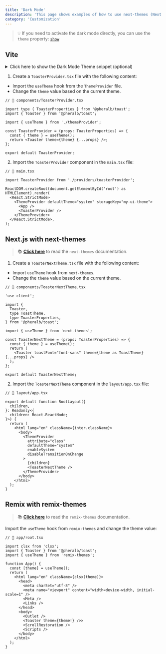 ```yaml
---
title: 'Dark Mode'
description: 'This page shows examples of how to use next-themes (Next.js) or remix-themes (Remix) libraries'
category: 'Customization'
---
```


> 💡 If you need to activate the dark mode directly, you can use the `theme` property: [`show`](/toaster#theme)

## Vite

<details>
  <summary>Click here to show the Dark Mode Theme snippet (optional)</summary>

- Snippet from [`shadcn/ui` Dark Mode documentation](https://ui.shadcn.com/docs/dark-mode/vite#dark-mode).

```tsx
import { createContext, useContext, useEffect, useState } from 'react';

export type Theme = 'dark' | 'light' | 'system';

type ThemeProviderProps = {
  children: React.ReactNode;
  defaultTheme?: Theme;
  storageKey?: string;
};

type ThemeProviderState = {
  theme: Theme;
  setTheme: (theme: Theme) => void;
};

const initialState: ThemeProviderState = {
  theme: 'system',
  setTheme: () => null,
};

const ThemeProviderContext = createContext<ThemeProviderState>(initialState);

export function ThemeProvider({
  children,
  defaultTheme = 'system',
  storageKey = 'my-ui-theme',
  ...props
}: ThemeProviderProps) {
  const [theme, setTheme] = useState<Theme>(
    () => (localStorage.getItem(storageKey) as Theme) || defaultTheme,
  );

  useEffect(() => {
    const root = window.document.documentElement;

    root.classList.remove('light', 'dark');

    if (theme === 'system') {
      const systemTheme = window.matchMedia('(prefers-color-scheme: dark)')
        .matches
        ? 'dark'
        : 'light';

      root.classList.add(systemTheme);
      root.style.colorScheme = systemTheme;
      return;
    }

    root.classList.add(theme);
    root.style.colorScheme = theme;
  }, [theme]);

  const value = {
    theme,
    setTheme: (theme: Theme) => {
      localStorage.setItem(storageKey, theme);
      setTheme(theme);
    },
  };

  return (
    <ThemeProviderContext.Provider {...props} value={value}>
      {children}
    </ThemeProviderContext.Provider>
  );
}

export const useTheme = () => {
  const context = useContext(ThemeProviderContext);

  if (context === undefined)
    throw new Error('useTheme must be used within a ThemeProvider');

  return context;
};
```

</details>

1. Create a `ToasterProvider.tsx` file with the following content:

- Import the `useTheme` hook from the `ThemeProvider` file.
- Change the `theme` value based on the current theme.

```tsx
// 📄 components/ToasterProvider.tsx

import type { ToasterProperties } from '@pheralb/toast';
import { Toaster } from '@pheralb/toast';

import { useTheme } from './themeProvider';

const ToasterProvider = (props: ToasterProperties) => {
  const { theme } = useTheme();
  return <Toaster theme={theme} {...props} />;
};

export default ToasterProvider;
```

2. Import the `ToasterProvider` component in the `main.tsx` file:

```tsx
// 📄 main.tsx

import ToasterProvider from './providers/toasterProvider';

ReactDOM.createRoot(document.getElementById('root') as HTMLElement).render(
  <React.StrictMode>
    <ThemeProvider defaultTheme="system" storageKey="my-ui-theme">
      <App />
      <ToasterProvider />
    </ThemeProvider>
  </React.StrictMode>,
);
```

## Next.js with next-themes

> 📚 [**Click here**](https://github.com/pacocoursey/next-themes?tab=readme-ov-file#install) to read the `next-themes` documentation.

1. Create a `ToasterNextTheme.tsx` file with the following content:

- Import `useTheme` hook from `next-themes`.
- Change the `theme` value based on the current theme.

```tsx
// 📄 components/ToasterNextTheme.tsx

'use client';

import {
  Toaster,
  type ToastTheme,
  type ToasterProperties,
} from '@pheralb/toast';

import { useTheme } from 'next-themes';

const ToasterNextTheme = (props: ToasterProperties) => {
  const { theme } = useTheme();
  return (
    <Toaster toastFont="font-sans" theme={theme as ToastTheme} {...props} />
  );
};

export default ToasterNextTheme;
```

2. Import the `ToasterNextTheme` component in the `layout/app.tsx` file:

```tsx
// 📄 layout/app.tsx

export default function RootLayout({
  children,
}: Readonly<{
  children: React.ReactNode;
}>) {
  return (
    <html lang="en" className={inter.className}>
      <body>
        <ThemeProvider
          attribute="class"
          defaultTheme="system"
          enableSystem
          disableTransitionOnChange
        >
          {children}
          <ToasterNextTheme />
        </ThemeProvider>
      </body>
    </html>
  );
}
```

## Remix with remix-themes

> 📚 [**Click here**](https://github.com/abereghici/remix-themes?tab=readme-ov-file#getting-started) to read the `remix-themes` documentation.

Import the `useTheme` hook from `remix-themes` and change the theme value:

```tsx
// 📄 app/root.tsx

import clsx from 'clsx';
import { Toaster } from '@pheralb/toast';
import { useTheme } from 'remix-themes';

function App() {
  const [theme] = useTheme();
  return (
    <html lang="en" className={clsx(theme)}>
      <head>
        <meta charSet="utf-8" />
        <meta name="viewport" content="width=device-width, initial-scale=1" />
        <Meta />
        <Links />
      </head>
      <body>
        <Outlet />
        <Toaster theme={theme!} />>
        <ScrollRestoration />
        <Scripts />
      </body>
    </html>
  );
}
```
